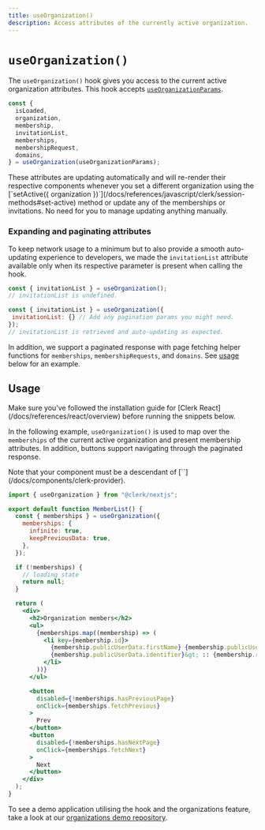 ```yaml
---
title: useOrganization()
description: Access attributes of the currently active organization.
---
```


# `useOrganization()`

The `useOrganization()` hook gives you access to the current active organization attributes. This hook accepts [`useOrganizationParams`](/docs/references/javascript/types/use-organization-params).

```jsx
const { 
  isLoaded,
  organization,
  membership,
  invitationList,
  memberships,
  membershipRequest,
  domains,
} = useOrganization(useOrganizationParams);
```

<Callout type="info">
  These attributes are updating automatically and will re-render their respective components whenever you set a different organization using the [`setActive({ organization })`](/docs/references/javascript/clerk/session-methods#set-active) method or update any of the memberships or invitations. No need for you to manage updating anything manually.
</Callout>

### Expanding and paginating attributes

To keep network usage to a minimum but to also provide a smooth auto-updating experience to developers, we made the `invitationList` attribute available only when its respective parameter is present when calling the hook.

```jsx
const { invitationList } = useOrganization();
// invitationList is undefined.

const { invitationList } = useOrganization({ 
 invitationList: {} // Add any pagination params you might need.
});
// invitationList is retrieved and auto-updating as expected.
```

In addition, we support a paginated response with page fetching helper functions for `memberships`, `membershipRequests`, and `domains`. See [usage](#usage) below for an example.

## Usage

<Callout type="warning">
  Make sure you've followed the installation guide for [Clerk React](/docs/references/react/overview) before running the snippets below.
</Callout>

In the following example, `useOrganization()` is used to map over the `memberships` of the current active organization and present membership attributes. In addition, buttons support navigating through the paginated response.

<Callout type="info">
  Note that your component must be a descendant of [`<ClerkProvider/>`](/docs/components/clerk-provider).
</Callout>

```jsx
import { useOrganization } from "@clerk/nextjs";

export default function MemberList() {
  const { memberships } = useOrganization({
    memberships: {
      infinite: true,
      keepPreviousData: true,
    },
  });

  if (!memberships) {
    // loading state
    return null;
  }

  return (
    <div>
      <h2>Organization members</h2>
      <ul>
        {memberships.map((membership) => (
          <li key={membership.id}>
            {membership.publicUserData.firstName} {membership.publicUserData.lastName} &lt;
            {membership.publicUserData.identifier}&gt; :: {membership.role}
          </li>
        ))}
      </ul>

      <button
        disabled={!memberships.hasPreviousPage}
        onClick={memberships.fetchPrevious}
      >
        Prev
      </button>
      <button
        disabled={!memberships.hasNextPage}
        onClick={memberships.fetchNext}
      >
        Next
      </button>
    </div>
  );
}
```

To see a demo application utilising the hook and the organizations feature, take a look at our [organizations demo repository](https://github.com/clerkinc/organizations-demo).